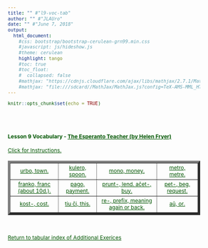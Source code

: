 ```yaml
---
title: "" #"l9-voc-tab"
author: "" #"JLAUro"
date: "" #"June 7, 2018"
output: 
  html_document:
    #css: bootstrap/bootstrap-cerulean-grn99.min.css
    #javascript: js/hideshow.js
    #theme: cerulean
    highlight: tango
    #toc: true
    #toc_float: 
    #  collapsed: false
    #mathjax: "https://cdnjs.cloudflare.com/ajax/libs/mathjax/2.7.1/MathJax.js?config=TeX-AMS-MML_HTMLorMML"
    #mathjax: "file:///sdcard//MathJax/MathJax.js?config=TeX-AMS-MML_HTMLorMML"
---
```


```r
knitr::opts_chunk$set(echo = TRUE)
```

<style>
a, body { 
color: #005500; 
font-size: 12px; 
}	

a:visited { color: #009900; }

[id^='tr'] {
display: none;
}

mark {
padding: 3px 3px;
text-align: left;
font-style: italic;
font-size: 10px;
background-color: #007700;
color: white;
margin-top: 0px;
margin-left: 5px;
}

</style>

<script type='text/javascript'>
function toggle_visibility(id) {
var e = document.getElementById(id);
e.style.display = ((e.style.display!='block') ? 'block' : 'none');
}
</script>

<br/><br/>

<p>
<h4>Lesson 9 Vocabulary - <a href=http://www.gutenberg.org/files/8177/8177-h/8177-h.htm>The Esperanto Teacher (by Helen Fryer)</a> <br/></h4>
<a id='r0' href='#' onclick="toggle_visibility('tr0');">
Click for Instructions.</a>
<div id='tr0'>
&nbsp;
<mark>Click on each link to toggle the English translation.  Reload page to turn off all translations.</mark>
</div>
</p>

<table width='100%' border='5px' cellspacing='5px' cellpadding='5px'>
<tr id='r1'>
<td align='center' valign='middle'><a id='item1' href='#r0' onclick="toggle_visibility('tr1');">urbo, town.</a>
<div id='tr1'><mark>loĝanto, inhabitant.</mark></div></td>

<td align='center' valign='middle'><a id='item2' href='#r0' onclick="toggle_visibility('tr2');">kulero, spoon.</a>
<div id='tr2'><mark>forko, fork.</mark></div></td>

<td align='center' valign='middle'><a id='item3' href='#r0' onclick="toggle_visibility('tr3');">mono, money.</a>
<div id='tr3'><mark>prunto, loan.</mark></div></td>

<td align='center' valign='middle'><a id='item4' href='#r0' onclick="toggle_visibility('tr4');">metro, metre.</a>
<div id='tr4'><mark>ŝtofo, stuff.</mark></div></td>
</tr>
<tr id='r2'>

<td align='center' valign='middle'><a id='item5' href='#r1' onclick="toggle_visibility('tr5');">franko, franc (about 10d.).</a>
<div id='tr5'><mark>atakanto, assailant.</mark></div></td>

<td align='center' valign='middle'><a id='item6' href='#r1' onclick="toggle_visibility('tr6');">pago, payment.</a>
<div id='tr6'><mark>miliono, a million.</mark></div></td>

<td align='center' valign='middle'><a id='item7' href='#r1' onclick="toggle_visibility('tr7');">prunt-, lend. 	aĉet-, buy.</a>
<div id='tr7'><mark>dank-, thank.</mark></div></td>

<td align='center' valign='middle'><a id='item8' href='#r1' onclick="toggle_visibility('tr8');">pet-, beg, request.</a>
<div id='tr8'><mark>bezon-, want, need.</mark></div></td>
</tr>
<tr id='r3'>

<td align='center' valign='middle'><a id='item9' href='#r2' onclick="toggle_visibility('tr9');">kost-, cost.</a>
<div id='tr9'><mark>poste, afterwards.</mark></div></td>

<td align='center' valign='middle'><a id='item10' href='#r2' onclick="toggle_visibility('tr10');">tiu ĉi, this.</a>
<div id='tr10'><mark>por, for.</mark></div></td>

<td align='center' valign='middle'><a id='item11' href='#r2' onclick="toggle_visibility('tr11');">re-, prefix, meaning again or back.</a>
<div id='tr11'><mark>tial, therefore.</mark></div></td>

<td align='center' valign='middle'><a id='item12' href='#r2' onclick="toggle_visibility('tr12');">aŭ, or.</a>
<div id='tr12'><mark>da, of (after a quantity).</mark></div></td>
</tr>
<tr id='r4'>

</tr>
</table>
<br/>
<p>
<a href=addExercises.html>Return to tabular index of Additional Exerices</a>
</p>

